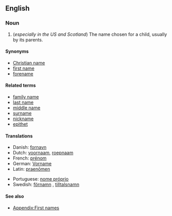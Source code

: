 ==English==
===Noun===
{{en-noun|sg=[[given]] [[name]]}}

#(''especially in the US and Scotland'') The name chosen for a child, usually by its parents.

====Synonyms====
*[[Christian name]]
*[[first name]]
*[[forename]]

====Related terms====
*[[family name]]
*[[last name]]
*[[middle name]]
*[[surname]]
*[[nickname]]
*[[epithet]]

====Translations====
{{top}}
*Danish: [[fornavn]]
*Dutch: [[voornaam]], [[roepnaam]]
*French: [[prénom]] {{m}}
*German: [[Vorname]] {{m}}
*Latin: [[praenomen|praenōmen]] {{n}}
{{mid}}
*Portuguese: [[nome próprio]] {{m}}
*Swedish: [[förnamn]] {{n}}, [[tilltalsnamn]] {{n}}
{{bottom}}

====See also====
* [[Appendix:First names]]